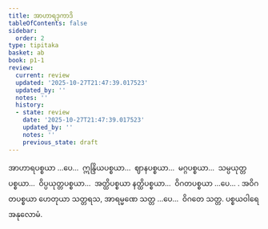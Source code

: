 ```yaml
---
title: အာဟာရဒုကာဒိ
tableOfContents: false
sidebar:
  order: 2
type: tipitaka
basket: ab
book: p1-1
review:
  current: review
  updated: '2025-10-27T21:47:39.017523'
  updated_by: ''
  notes: ''
  history:
  - state: review
    date: '2025-10-27T21:47:39.017523'
    updated_by: ''
    notes: ''
    previous_state: draft
---
```



<ReviewStatus review={frontmatter.review} showDetails={true} />

<HypothesisAnnotation frontmatter={frontmatter} />

<DynamicBreadcrumb />

<Division number="141" book="p1-1" e="ch" v="36" p="46">

<Paragraph number="511" book="p1-1">
အာဟာရပစ္စယာ …ပေ…  ဣန္ဒြိယပစ္စယာ…  ဈာနပစ္စယာ…  မဂ္ဂပစ္စယာ…  သမ္ပယုတ္တပစ္စယာ…  ဝိပ္ပယုတ္တပစ္စယာ…  အတ္ထိပစ္စယာ နတ္ထိပစ္စယာ…  ဝိဂတပစ္စယာ …ပေ… .
</Paragraph>

<Paragraph number="512" book="p1-1">
အဝိဂတပစ္စယာ ဟေတုယာ သတ္တရသ, အာရမ္မဏေ သတ္တ …ပေ…  ဝိဂတေ သတ္တ.

</Paragraph>
</Division>

<Paragraph number="513" type="center" book="p1-1">
ပစ္စယဝါရေ အနုလောမံ.
</Paragraph>